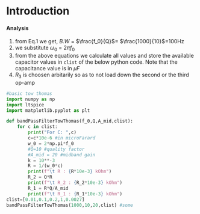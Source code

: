 # Introduction

#### Analysis

1. from Eq.1 we get, $B.W$ = $\frac{f_0}{Q}$= $\frac{1000}{10}$=100Hz
2. we substitute $\omega_0$ = $2\pi f_0$
3. from the above equations we calculate all values and store the available capacitor values in `clist` of the below python code. Note that the capacitance value is in $\mu F$
4. $R_3$ is choosen arbitarily so as to not load down the second or the third op-amp

```python
#basic tow thomas
import numpy as np
import ltspice
import matplotlib.pyplot as plt

def bandPassFilterTowThomas(f_0,Q,A_mid,clist):
    for c in clist:
        print("For C: ",c)
        c=c*10e-6 #in microFarard        
        w_0 = 2*np.pi*f_0
        #Q=10 #quality factor
        #A_mid = 20 #midband gain
        k = 10**-3
        R = 1/(w_0*c)
        print(f"\t R : {R*10e-3} kOhm")
        R_2 = Q*R
        print(f"\t R_2 : {R_2*10e-3} kOhm")   
        R_1 = R*Q/A_mid
        print(f"\t R_1 : {R_1*10e-3} kOhm")
clist=[0.01,0.1,0.2,1,0.0027]
bandPassFilterTowThomas(1000,10,20,clist) #some
```
